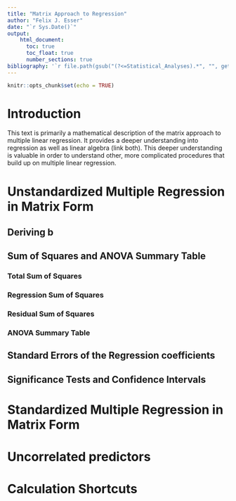 ```yaml
---
title: "Matrix Approach to Regression"
author: "Felix J. Esser"
date: "`r Sys.Date()`"
output: 
    html_document:
      toc: true
      toc_float: true
      number_sections: true
bibliography: '`r file.path(gsub("(?<=Statistical_Analyses).*", "", getwd(), perl = TRUE), "bibliography.bib")`'
---
```


```r
knitr::opts_chunk$set(echo = TRUE)
```

# Introduction

This text is primarily a mathematical description of the matrix approach to multiple linear regression. It provides a deeper understanding into regression as well as linear algebra (link both). This deeper understanding is valuable in order to understand other, more complicated procedures that build up on multiple linear regression.

# Unstandardized Multiple Regression in Matrix Form

## Deriving $\mathbf{b}$
## Sum of Squares and ANOVA Summary Table
### Total Sum of Squares
### Regression Sum of Squares
### Residual Sum of Squares
### ANOVA Summary Table
## Standard Errors of the Regression coefficients {#se}
## Significance Tests and Confidence Intervals
# Standardized Multiple Regression in Matrix Form
# Uncorrelated predictors
# Calculation Shortcuts
